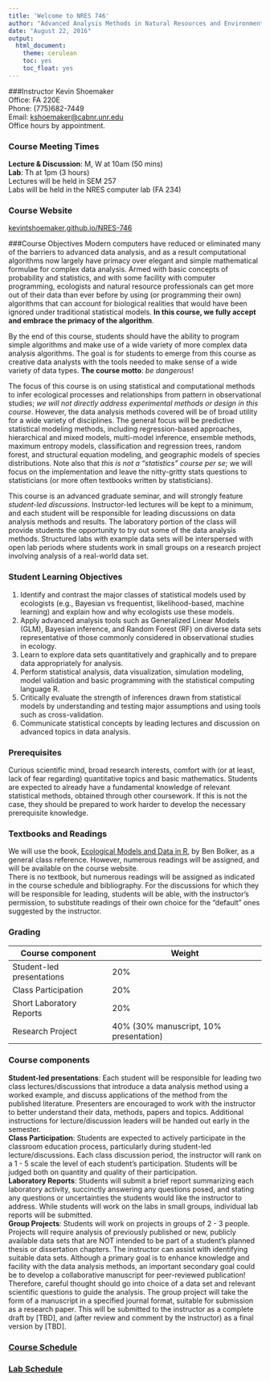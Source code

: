 ```yaml
---
title: 'Welcome to NRES 746'
author: "Advanced Analysis Methods in Natural Resources and Environmental Science"
date: "August 22, 2016"
output: 
  html_document: 
    theme: cerulean
    toc: yes
    toc_float: yes
---
```

  
    
      
###Instructor 
Kevin Shoemaker			
Office: FA 220E					
Phone: (775)682-7449					
Email: [kshoemaker@cabnr.unr.edu](kshoemaker@cabnr.unr.edu)			
Office hours by appointment. 

### Course Meeting Times
**Lecture & Discussion**: M, W at 10am (50 mins)  
**Lab**: Th at 1pm (3 hours)  
Lectures will be held in SEM 257   
Labs will be held in the NRES computer lab (FA 234)

### Course Website
[kevintshoemaker.github.io/NRES-746](https://kevintshoemaker.github.io/NRES-746)

###Course Objectives
Modern computers have reduced or eliminated many of the barriers to advanced data analysis, and as a result computational algorithms now largely have primacy over elegant and simple mathematical formulae for complex data analysis. Armed with basic concepts of probability and statistics, and with some facility with computer programming, ecologists and natural resource professionals can get more out of their data than ever before by using (or programming their own) algorithms that can account for biological realities that would have been ignored under traditional statistical models. **In this course, we fully accept and embrace the primacy of the algorithm**.  

By the end of this course, students should have the ability to program simple algorithms and make use of a wide variety of more complex data analysis algorithms. The goal is for students to emerge from this course as creative data analysts with the tools needed to make sense of a wide variety of data types. 
**The course motto**: *be dangerous*!   

The focus of this course is on using statistical and computational methods to infer ecological processes and relationships from pattern in observational studies; *we will not directly address experimental methods or design in this course*. However, the data analysis methods covered will be of broad utility for a wide variety of disciplines. The general focus will be predictive statistical modeling methods, including regression-based approaches, hierarchical and mixed models, multi-model inference, ensemble methods, maximum entropy models, classification and regression trees, random forest, and structural equation modeling, and geographic models of species distributions. Note also that *this is not a "statistics" course per se*; we will focus on the implementation and leave the nitty-gritty stats questions to statisticians (or more often textbooks written by statisticians).  

This course is an advanced graduate seminar, and will strongly feature *student-led discussions*. Instructor-led lectures will be kept to a minimum, and each student will be responsible for leading discussions on data analysis methods and results. The laboratory portion of the class will provide students the opportunity to try out some of the data analysis methods. Structured labs with example data sets will be interspersed with open lab periods where students work in small groups on a research project involving analysis of a real-world data set. 

### Student Learning Objectives
1. Identify and contrast the major classes of statistical models used by ecologists (e.g., Bayesian vs frequentist, likelihood-based, machine learning) and explain how and why ecologists use these models. 
2. Apply advanced analysis tools such as Generalized Linear Models (GLM), Bayesian inference, and Random Forest (RF) on diverse data sets representative of those commonly considered in observational studies in ecology.
3. Learn to explore data sets quantitatively and graphically and to prepare data appropriately for analysis. 
4. Perform statistical analysis, data visualization, simulation modeling, model validation and basic programming with the statistical computing language R.
5. Critically evaluate the strength of inferences drawn from statistical models by understanding and testing major assumptions and using tools such as cross-validation.
6. Communicate statistical concepts by leading lectures and discussion on advanced topics in data analysis.

### Prerequisites
Curious scientific mind, broad research interests, comfort with (or at least, lack of fear regarding) quantitative topics and basic mathematics. Students are expected to already have a fundamental knowledge of relevant statistical methods, obtained through other coursework. If this is not the case, they should be prepared to work harder to develop the necessary prerequisite knowledge.

### Textbooks and Readings
We will use the book, [Ecological Models and Data in R](https://ms.mcmaster.ca/~bolker/emdbook/), by Ben Bolker, as a general class reference. However, numerous readings will be assigned, and will be available on the course website.   
There is no textbook, but numerous readings will be assigned as indicated in the course schedule and bibliography. For the discussions for which they will be responsible for leading, students will be able, with the instructor's permission, to substitute readings of their own choice for the "default" ones suggested by the instructor. 

### Grading
|Course component           | Weight                                  |
|---------------------------|-----------------------------------------|
|Student-led presentations  |	20%                                     |
|Class Participation        |	20%                                     |
|Short Laboratory Reports	  | 20%                                     |
|Research Project		        | 40% (30% manuscript, 10% presentation)  |

### Course components

**Student-led presentations**: Each student will be responsible for leading two class lectures/discussions that introduce a data analysis method using a worked example, and discuss applications of the method from the published literature. Presenters are encouraged to work with the instructor to better understand their data, methods, papers and topics. Additional instructions for lecture/discussion leaders will be handed out early in the semester.  
**Class Participation**: Students are expected to actively participate in the classroom education process, particularly during student-led lecture/discussions. Each class discussion period, the instructor will rank on a 1 - 5 scale the level of each student's participation. Students will be judged both on quantity and quality of their participation.  
**Laboratory Reports**: Students will submit a brief report summarizing each laboratory activity, succinctly answering any questions posed, and stating any questions or uncertainties the students would like the instructor to address. While students will work on the labs in small groups, individual lab reports will be submitted.   
**Group Projects**: Students will work on projects in groups of 2 - 3 people. Projects will require analysis of previously published or new, publicly available data sets that are NOT intended to be part of a student's planned thesis or dissertation chapters. The instructor can assist with identifying suitable data sets. Although a primary goal is to enhance knowledge and facility with the data analysis methods, an important secondary goal could be to develop a collaborative manuscript for peer-reviewed publication! Therefore, careful thought should go into choice of a data set and relevant scientific questions to guide the analysis. 
The group project will take the form of a manuscript in a specified journal format, suitable for submission as a research paper. This will be submitted to the instructor as a complete draft by [TBD], and (after review and comment by the instructor) as a final version by [TBD]. 

### [Course Schedule](https://kevintshoemaker.github.io/NRES-746/schedule)  
  
### [Lab Schedule](https://kevintshoemaker.github.io/NRES-746/labschedule)  






